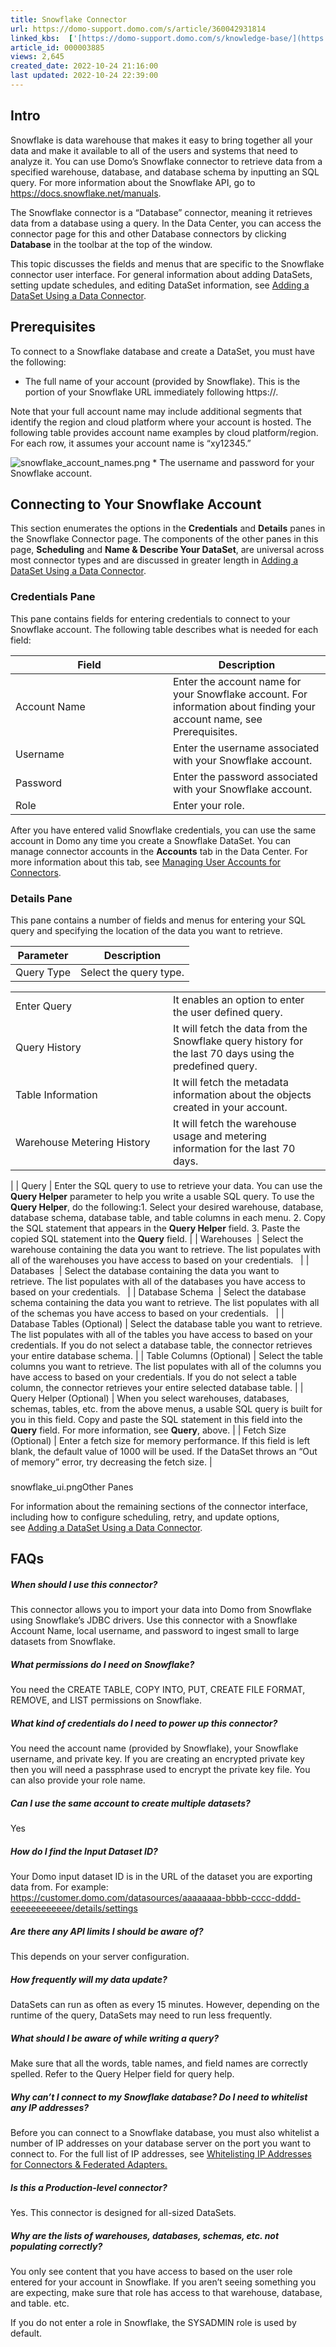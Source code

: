 ```yaml
---
title: Snowflake Connector
url: https://domo-support.domo.com/s/article/360042931814
linked_kbs:  ['[https://domo-support.domo.com/s/knowledge-base/](https://domo-support.domo.com/s/knowledge-base/)', '[https://domo-support.domo.com/s/](https://domo-support.domo.com/s/)', '[https://domo-support.domo.com/s/topic/0TO5w000000ZammGAC](https://domo-support.domo.com/s/topic/0TO5w000000ZammGAC)', '[https://domo-support.domo.com/s/topic/0TO5w000000ZanLGAS](https://domo-support.domo.com/s/topic/0TO5w000000ZanLGAS)', '[https://domo-support.domo.com/s/topic/0TO5w000000ZaojGAC](https://domo-support.domo.com/s/topic/0TO5w000000ZaojGAC)', '[https://domo-support.domo.com/s/article/360042926274](https://domo-support.domo.com/s/article/360042926274)', '[https://domo-support.domo.com/s/article/360042926054](https://domo-support.domo.com/s/article/360042926054)', '[https://domo-support.domo.com/s/article/360043630093](https://domo-support.domo.com/s/article/360043630093)', '[https://domo-support.domo.com/s/article/360042931814](https://domo-support.domo.com/s/article/360042931814)', '[https://domo-support.domo.com/s/topic/0TO5w000000ZaojGAC/database-connectors](https://domo-support.domo.com/s/topic/0TO5w000000ZaojGAC/database-connectors)', '[https://domo-support.domo.com/s/article/360043429933](https://domo-support.domo.com/s/article/360043429933)', '[https://domo-support.domo.com/s/article/360043429953](https://domo-support.domo.com/s/article/360043429953)', '[https://domo-support.domo.com/s/article/360042925494](https://domo-support.domo.com/s/article/360042925494)', '[https://domo-support.domo.com/s/article/4408174643607](https://domo-support.domo.com/s/article/4408174643607)', '[https://domo-support.domo.com/s/article/360043429913](https://domo-support.domo.com/s/article/360043429913)', '[https://domo-support.domo.com/s/login/](https://domo-support.domo.com/s/login/)']
article_id: 000003885
views: 2,645
created_date: 2022-10-24 21:16:00
last updated: 2022-10-24 22:39:00
---
```




Intro
-----


Snowflake is data warehouse that makes it easy to bring together all your data and make it available to all of the users and systems that need to analyze it. You can use Domo's Snowflake connector to retrieve data from a specified warehouse, database, and database schema by inputting an SQL query. For more information about the Snowflake API, go to [https://docs.snowflake.net/manuals](https://docs.snowflake.net/manuals "https://docs.snowflake.net/manuals").  


The Snowflake connector is a "Database" connector, meaning it retrieves data from a database using a query. In the Data Center, you can access the connector page for this and other Database connectors by clicking **Database** in the toolbar at the top of the window.


This topic discusses the fields and menus that are specific to the Snowflake connector user interface. For general information about adding DataSets, setting update schedules, and editing DataSet information, see [Adding a DataSet Using a Data Connector](/s/article/360042926274 "Adding a DataSet Using a Data Connector").


Prerequisites
-------------


To connect to a Snowflake database and create a DataSet, you must have the following:


* The full name of your account (provided by Snowflake). This is the portion of your Snowflake URL immediately following https://.  
  
Note that your full account name may include additional segments that identify the region and cloud platform where your account is hosted. The following table provides account name examples by cloud platform/region. For each row, it assumes your account name is "xy12345."  
  
![snowflake_account_names.png](snowflake_account_names.png)
* The username and password for your Snowflake account.


Connecting to Your Snowflake Account
------------------------------------


This section enumerates the options in the **Credentials** and **Details** panes in the Snowflake Connector page. The components of the other panes in this page, **Scheduling** and **Name & Describe Your DataSet**, are universal across most connector types and are discussed in greater length in [Adding a DataSet Using a Data Connector](/s/article/360042926274 "Adding a DataSet Using a Data Connector").


### Credentials Pane


This pane contains fields for entering credentials to connect to your Snowflake account. The following table describes what is needed for each field:




| Field | Description |
| --- | --- |
| Account Name | Enter the account name for your Snowflake account. For information about finding your account name, see Prerequisites. |
| Username | Enter the username associated with your Snowflake account. |
| Password | Enter the password associated with your Snowflake account. |
| Role | Enter your role. |


After you have entered valid Snowflake credentials, you can use the same account in Domo any time you create a Snowflake DataSet. You can manage connector accounts in the **Accounts** tab in the Data Center. For more information about this tab, see [Managing User Accounts for Connectors](/s/article/360042926054 "Managing User Accounts for Connectors").


### Details Pane


This pane contains a number of fields and menus for entering your SQL query and specifying the location of the data you want to retrieve.




| Parameter | Description |
| --- | --- |
| Query Type | Select the query type.

|  |  |
| --- | --- |
| Enter Query | It enables an option to enter the user defined query. |
| Query History | It will fetch the data from the Snowflake query history for the last 70 days using the predefined query. |
| Table Information | It will fetch the metadata information about the objects created in your account. |
| Warehouse Metering History | It will fetch the warehouse usage and metering information for the last 70 days. |

 |
| Query | Enter the SQL query to use to retrieve your data. You can use the **Query Helper** parameter to help you write a usable SQL query. To use the **Query Helper**, do the following:1. Select your desired warehouse, database, database schema, database table, and table columns in each menu.
2. Copy the SQL statement that appears in the **Query Helper** field.
3. Paste the copied SQL statement into the **Query** field.
 |
| Warehouses  | Select the warehouse containing the data you want to retrieve. The list populates with all of the warehouses you have access to based on your credentials.   |
| Databases  | Select the database containing the data you want to retrieve. The list populates with all of the databases you have access to based on your credentials.   |
| Database Schema  | Select the database schema containing the data you want to retrieve. The list populates with all of the schemas you have access to based on your credentials.   |
| Database Tables (Optional) | Select the database table you want to retrieve. The list populates with all of the tables you have access to based on your credentials. If you do not select a database table, the connector retrieves your entire database schema. |
| Table Columns (Optional) | Select the table columns you want to retrieve. The list populates with all of the columns you have access to based on your credentials. If you do not select a table column, the connector retrieves your entire selected database table. |
| Query Helper (Optional) | When you select warehouses, databases, schemas, tables, etc. from the above menus, a usable SQL query is built for you in this field. Copy and paste the SQL statement in this field into the **Query** field. For more information, see **Query**, above. |
| Fetch Size (Optional) | Enter a fetch size for memory performance. If this field is left blank, the default value of 1000 will be used. If the DataSet throws an "Out of memory" error, try decreasing the fetch size. |


### 
snowflake_ui.pngOther Panes


For information about the remaining sections of the connector interface, including how to configure scheduling, retry, and update options, see [Adding a DataSet Using a Data Connector](/s/article/360042926274).


FAQs
----


##### When should I use this connector?


This connector allows you to import your data into Domo from Snowflake using Snowflake's JDBC drivers. Use this connector with a Snowflake Account Name, local username, and password to ingest small to large datasets from Snowflake.


##### What permissions do I need on Snowflake?


You need the CREATE TABLE, COPY INTO, PUT, CREATE FILE FORMAT, REMOVE, and LIST permissions on Snowflake.


##### What kind of credentials do I need to power up this connector?


You need the account name (provided by Snowflake), your Snowflake username, and private key. If you are creating an encrypted private key then you will need a passphrase used to encrypt the private key file. You can also provide your role name.


##### Can I use the same account to create multiple datasets?


Yes


##### How do I find the Input Dataset ID?


Your Domo input dataset ID is in the URL of the dataset you are exporting data from. For example: <https://customer.domo.com/datasources/aaaaaaaa-bbbb-cccc-dddd-eeeeeeeeeeee/details/settings>


##### Are there any API limits I should be aware of?


This depends on your server configuration.


##### How frequently will my data update?


DataSets can run as often as every 15 minutes. However, depending on the runtime of the query, DataSets may need to run less frequently.


##### What should I be aware of while writing a query?


Make sure that all the words, table names, and field names are correctly spelled. Refer to the Query Helper field for query help. 


##### Why can't I connect to my Snowflake database? Do I need to whitelist any IP addresses?


Before you can connect to a Snowflake database, you must also whitelist a number of IP addresses on your database server on the port you want to connect to. For the full list of IP addresses, see [Whitelisting IP Addresses for Connectors & Federated Adapters.](/s/article/360043630093)


##### Is this a Production-level connector?


Yes. This connector is designed for all-sized DataSets.


##### Why are the lists of warehouses, databases, schemas, etc. not populating correctly?


You only see content that you have access to based on the user role entered for your account in Snowflake. If you aren’t seeing something you are expecting, make sure that role has access to that warehouse, database, and table. etc.


If you do not enter a role in Snowflake, the SYSADMIN role is used by default.

